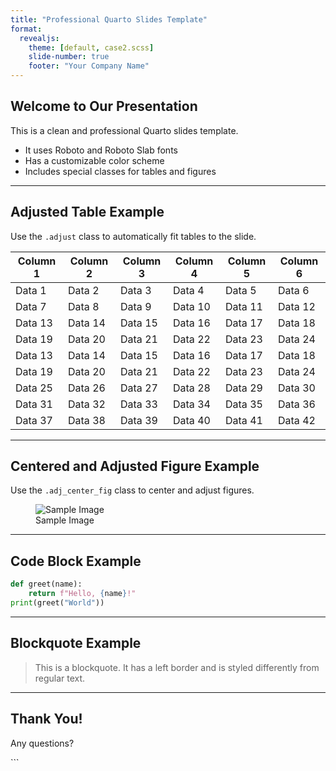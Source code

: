 ```yaml
---
title: "Professional Quarto Slides Template"
format:
  revealjs:
    theme: [default, case2.scss]
    slide-number: true
    footer: "Your Company Name"
---
```


## Welcome to Our Presentation

This is a clean and professional Quarto slides template.

- It uses Roboto and Roboto Slab fonts
- Has a customizable color scheme
- Includes special classes for tables and figures

---

## Adjusted Table Example

Use the `.adjust` class to automatically fit tables to the slide.

::: {.adjust}

| Column 1 | Column 2 | Column 3 | Column 4 | Column 5 | Column 6 |
|----------|----------|----------|----------|----------|----------|
| Data 1   | Data 2   | Data 3   | Data 4   | Data 5   | Data 6   |
| Data 7   | Data 8   | Data 9   | Data 10  | Data 11  | Data 12  |
| Data 13  | Data 14  | Data 15  | Data 16  | Data 17  | Data 18  |
| Data 19  | Data 20  | Data 21  | Data 22  | Data 23  | Data 24  |
| Data 13  | Data 14  | Data 15  | Data 16  | Data 17  | Data 18  |
| Data 19  | Data 20  | Data 21  | Data 22  | Data 23  | Data 24  |
| Data 25  | Data 26  | Data 27  | Data 28  | Data 29  | Data 30  |
| Data 31  | Data 32  | Data 33  | Data 34  | Data 35  | Data 36  |
| Data 37  | Data 38  | Data 39  | Data 40  | Data 41  | Data 42  |
:::

---

## Centered and Adjusted Figure Example

Use the `.adj_center_fig` class to center and adjust figures.

::: {.adj_center_fig}
![Sample Image](path/to/your/image.jpg)
:::

---

## Code Block Example

```python
def greet(name):
    return f"Hello, {name}!"
print(greet("World"))
```

---

## Blockquote Example

> This is a blockquote. It has a left border and is styled differently from regular text.

---

## Thank You!

Any questions?

```